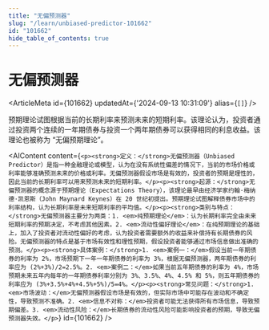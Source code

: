 ```yaml
---
title: "无偏预测器"
slug: "/learn/unbiased-predictor-101662"
id: "101662"
hide_table_of_contents: true
---
```



# 无偏预测器

<ArticleMeta id={101662} updatedAt={'2024-09-13 10:31:09'} alias={`[]`} />
<div className='border-solid border-b border-t-0 my-4 border-[var(--ifm-color-gray-300)]' />

预期理论试图根据当前的长期利率来预测未来的短期利率。该理论认为，投资者通过投资两个连续的一年期债券与投资一个两年期债券可以获得相同的利息收益。该理论也被称为 “无偏预期理论”。

<AIContent content={`<p><strong>定义：</strong>无偏预测器（Unbiased Predictor）是指一种金融理论或模型，认为在没有系统性偏差的情况下，当前的市场价格或利率能够准确预测未来的价格或利率。无偏预测器假设市场是有效的，投资者的预期是理性的，因此当前的长期利率可以用来预测未来的短期利率。</p><p><strong>起源：</strong>无偏预测器的概念源于预期理论（Expectations Theory），该理论最早由经济学家约翰·梅纳德·凯恩斯（John Maynard Keynes）在 20 世纪初提出。预期理论试图解释债券市场中的利率结构，认为长期利率是未来短期利率的平均值。</p><p><strong>类别与特点：</strong>无偏预测器主要分为两类：1. <em>纯预期理论</em>：认为长期利率完全由未来短期利率的预期决定，不考虑其他因素。2. <em>流动性偏好理论</em>：在纯预期理论的基础上，加入了投资者对流动性偏好的考虑，认为投资者需要额外的收益来补偿持有长期债券的风险。无偏预测器的特点是基于市场有效性和理性预期，假设投资者能够通过市场信息做出准确的预测。</p><p><strong>具体案例：</strong>1. <em>案例一：</em>假设当前一年期债券的利率为 2%，市场预期下一年一年期债券的利率为 3%，根据无偏预测器，两年期债券的利率应为 (2%+3%)/2=2.5%。2. <em>案例二：</em>如果当前五年期债券的利率为 4%，市场预期未来五年内每年的一年期债券利率分别为 3%、3.5%、4%、4.5% 和 5%，则五年期债券的利率应为 (3%+3.5%+4%+4.5%+5%)/5=4%。</p><p><strong>常见问题：</strong>1. <em>市场波动：</em>无偏预测器假设市场是有效的，但实际市场中可能存在波动和不确定性，导致预测不准确。2. <em>信息不对称：</em>投资者可能无法获得所有市场信息，导致预期偏差。3. <em>流动性风险：</em>长期债券的流动性风险可能影响投资者的预期，导致无偏预测器失效。</p>`} id={101662} />
